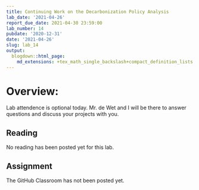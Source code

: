 ```yaml
---
title: Continuing Work on the Decarbonization Policy Analysis
lab_date: '2021-04-26'
report_due_date: 2021-04-30 23:59:00
lab_number: 14
pubdate: '2020-12-31'
date: '2021-04-26'
slug: lab_14
output:
  blogdown::html_page:
    md_extensions: +tex_math_single_backslash+compact_definition_lists
---
```

# Overview:

Lab attendence is optional today. Mr. de Wet and I will be there to answer questions and discuss your projects with you.

## Reading
No reading has been posted yet for this lab.

## Assignment

The GitHub Classroom has not been posted yet.
